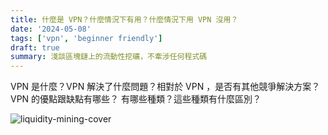 ```yaml
---
title: 什麼是 VPN？什麼情況下有用？什麼情況下用 VPN 沒用？
date: '2024-05-08'
tags: ['vpn', 'beginner friendly']
draft: true
summary: 淺談區塊鏈上的流動性挖礦，不牽涉任何程式碼
---
```


VPN 是什麼？VPN 解決了什麼問題？相對於 VPN ，是否有其他競爭解決方案？VPN 的優點跟缺點有哪些？
有哪些種類？這些種類有什麼區別？

![liquidity-mining-cover](/static/images/blockchain/328609328-b1d82bbb-e090-4ebd-9452-354e9cc6d0bf.png)
